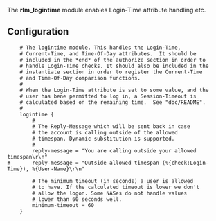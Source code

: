 The '''rlm_logintime''' module enables Login-Time attribute handling etc.

{{Default in the server source|src/modules/rlm_logintime/}}

==Configuration==

{{Default in the server source|raddb/modules/logintime}}

<pre>
	# The logintime module. This handles the Login-Time,
	# Current-Time, and Time-Of-Day attributes.  It should be
	# included in the *end* of the authorize section in order to
	# handle Login-Time checks. It should also be included in the
	# instantiate section in order to register the Current-Time
	# and Time-Of-Day comparison functions.
	#
	# When the Login-Time attribute is set to some value, and the
	# user has bene permitted to log in, a Session-Timeout is
	# calculated based on the remaining time.  See "doc/README".
	#
	logintime {
		#
		# The Reply-Message which will be sent back in case
		# the account is calling outside of the allowed
		# timespan. Dynamic substitution is supported.
		#
		reply-message = "You are calling outside your allowed timespan\r\n"
#		reply-message = "Outside allowed timespan (%{check:Login-Time}), %{User-Name}\r\n"

		# The minimum timeout (in seconds) a user is allowed
		# to have. If the calculated timeout is lower we don't
		# allow the logon. Some NASes do not handle values
		# lower than 60 seconds well.
		minimum-timeout = 60
	}
</pre>